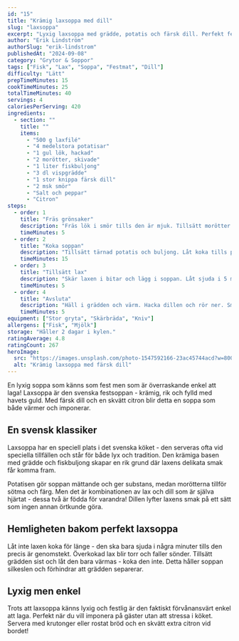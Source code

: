 ```yaml
---
id: "15"
title: "Krämig laxsoppa med dill"
slug: "laxsoppa"
excerpt: "Lyxig laxsoppa med grädde, potatis och färsk dill. Perfekt festmat eller lyxig vardagsmiddag!"
author: "Erik Lindström"
authorSlug: "erik-lindstrom"
publishedAt: "2024-09-08"
category: "Grytor & Soppor"
tags: ["Fisk", "Lax", "Soppa", "Festmat", "Dill"]
difficulty: "Lätt"
prepTimeMinutes: 15
cookTimeMinutes: 25
totalTimeMinutes: 40
servings: 4
caloriesPerServing: 420
ingredients:
  - section: ""
    title: ""
    items:
      - "500 g laxfilé"
      - "4 medelstora potatisar"
      - "1 gul lök, hackad"
      - "2 morötter, skivade"
      - "1 liter fiskbuljong"
      - "3 dl vispgrädde"
      - "1 stor knippa färsk dill"
      - "2 msk smör"
      - "Salt och peppar"
      - "Citron"
steps:
  - order: 1
    title: "Fräs grönsaker"
    description: "Fräs lök i smör tills den är mjuk. Tillsätt morötter och fräs ytterligare 2 minuter."
    timeMinutes: 5
  - order: 2
    title: "Koka soppan"
    description: "Tillsätt tärnad potatis och buljong. Låt koka tills potatisen är mjuk, cirka 15 minuter."
    timeMinutes: 15
  - order: 3
    title: "Tillsätt lax"
    description: "Skär laxen i bitar och lägg i soppan. Låt sjuda i 5 minuter."
    timeMinutes: 5
  - order: 4
    title: "Avsluta"
    description: "Häll i grädden och värm. Hacka dillen och rör ner. Smaka av med salt, peppar och en skvätt citron."
    timeMinutes: 5
equipment: ["Stor gryta", "Skärbräda", "Kniv"]
allergens: ["Fisk", "Mjölk"]
storage: "Håller 2 dagar i kylen."
ratingAverage: 4.8
ratingCount: 267
heroImage:
  src: "https://images.unsplash.com/photo-1547592166-23ac45744acd?w=800&q=80"
  alt: "Krämig laxsoppa med färsk dill"
---
```


En lyxig soppa som känns som fest men som är överraskande enkel att laga! Laxsoppa är den svenska festsoppan - krämig, rik och fylld med havets guld. Med färsk dill och en skvätt citron blir detta en soppa som både värmer och imponerar.

## En svensk klassiker

Laxsoppa har en speciell plats i det svenska köket - den serveras ofta vid speciella tillfällen och står för både lyx och tradition. Den krämiga basen med grädde och fiskbuljong skapar en rik grund där laxens delikata smak får komma fram.

Potatisen gör soppan mättande och ger substans, medan morötterna tillför sötma och färg. Men det är kombinationen av lax och dill som är själva hjärtat - dessa två är födda för varandra! Dillen lyfter laxens smak på ett sätt som ingen annan örtkunde göra.

## Hemligheten bakom perfekt laxsoppa

Låt inte laxen koka för länge - den ska bara sjuda i några minuter tills den precis är genomstekt. Överkokad lax blir torr och faller sönder. Tillsätt grädden sist och låt den bara värmas - koka den inte. Detta håller soppan silkeslen och förhindrar att grädden separerar.

## Lyxig men enkel

Trots att laxsoppa känns lyxig och festlig är den faktiskt förvånansvärt enkel att laga. Perfekt när du vill imponera på gäster utan att stressa i köket. Servera med krutonger eller rostat bröd och en skvätt extra citron vid bordet!

